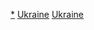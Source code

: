 {{Commons category|Cathedrals in Ukraine}}

[[Category:烏克蘭教堂|*]]
[[Category:欧洲主教座堂|Ukraine]]
[[Category:各国主教座堂|Ukraine]]
